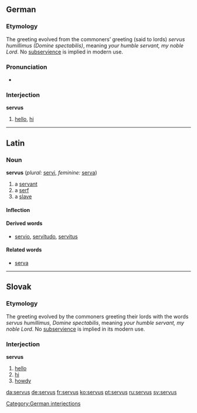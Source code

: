==German==
===Etymology===
The greeting evolved from the commoners’ greeting (said to lords) ''servus humillimus (Domine spectabilis)'', meaning ''your humble servant, my noble Lord''. No [[subservience]] is implied in modern use.

===Pronunciation===
*{{IPA|/ˈzɛːrvus/}}

===Interjection===
'''servus'''
# [[hello]], [[hi]]

[[Category:German interjections]]

----

==Latin==
===Noun===
'''servus''' {{m}} (''plural:'' [[servi]], ''feminine:'' [[serva]])

# a [[servant]]
# a [[serf]]
# a [[slave]]

====Inflection====
{{la-decl-2nd|serv}}

====Derived words====
* [[servio]], [[servitudo]], [[servitus]]

====Related words====
* [[serva]]

----

==Slovak==
=== Etymology ===
The greeting evolved by the commoners greeting their lords with the words ''servus humillimus, Domine spectabilis'', meaning ''your humble servant, my noble Lord''. No [[subservience]] is implied in its modern use.
===Interjection===
'''servus'''
# [[hello]]
# [[hi]]
# [[howdy]]

[[da:servus]]
[[de:servus]]
[[fr:servus]]
[[ko:servus]]
[[pt:servus]]
[[ru:servus]]
[[sv:servus]]